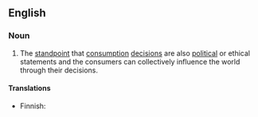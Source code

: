 ==English==
{{wikipedia}}

===Noun===
{{en-noun|head=[[political]] [[consumerism]]|-}}

# The [[standpoint]] that [[consumption]] [[decision]]s are also [[political]] or ethical statements and the consumers can collectively influence the world through their decisions. 

====Translations====
{{trans-top|standpoint}}
* Finnish: {{t|fi|poliittinen konsumerismi}}
{{trans-mid}}
{{trans-bottom}}